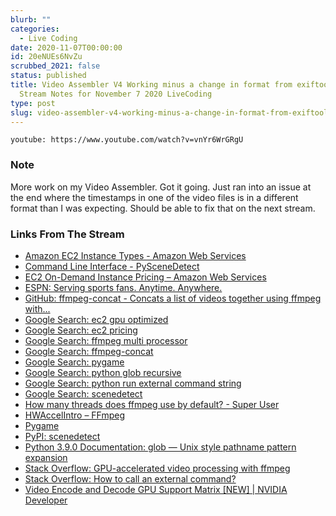 ```yaml
---
blurb: ""
categories:
  - Live Coding
date: 2020-11-07T00:00:00
id: 20eNUEs6NvZu
scrubbed_2021: false
status: published
title: Video Assembler V4 Working minus a change in format from exiftool -
  Stream Notes for November 7 2020 LiveCoding
type: post
slug: video-assembler-v4-working-minus-a-change-in-format-from-exiftool-stream-notes-for-november-7-2020-livecoding--20enues6nvzu
---
```


`youtube: https://www.youtube.com/watch?v=vnYr6WrGRgU`

### Note

More work on my Video Assembler. Got it going. Just ran into an issue at the end where the timestamps in one of the video files is in a different format than I was expecting. Should be able to fix that on the next stream.


### Links From The Stream

- [Amazon EC2 Instance Types - Amazon Web Services](https://aws.amazon.com/ec2/instance-types/)
- [Command Line Interface - PySceneDetect](https://pyscenedetect.readthedocs.io/en/latest/examples/usage/)
- [EC2 On-Demand Instance Pricing – Amazon Web Services](https://aws.amazon.com/ec2/pricing/on-demand/)
- [ESPN: Serving sports fans. Anytime. Anywhere.](https://www.espn.com/)
- [GitHub: ffmpeg-concat - Concats a list of videos together using ffmpeg with...](https://github.com/transitive-bullshit/ffmpeg-concat)
- [Google Search: ec2 gpu optimized](https://www.google.com/search?client=safari&rls=en&q=ec2+gpu+optimized&ie=UTF-8&oe=UTF-8)
- [Google Search: ec2 pricing](https://www.google.com/search?client=safari&rls=en&q=ec2+pricing&ie=UTF-8&oe=UTF-8)
- [Google Search: ffmpeg multi processor](https://www.google.com/search?client=safari&rls=en&q=ffmpeg+multi+processor&ie=UTF-8&oe=UTF-8)
- [Google Search: ffmpeg-concat](https://www.google.com/search?client=safari&rls=en&q=ffmpeg-concat&ie=UTF-8&oe=UTF-8)
- [Google Search: pygame](https://www.google.com/search?client=safari&rls=en&q=pygame&ie=UTF-8&oe=UTF-8)
- [Google Search: python glob recursive](https://www.google.com/search?client=safari&rls=en&q=python+glob+recursive&ie=UTF-8&oe=UTF-8)
- [Google Search: python run external command string](https://www.google.com/search?newwindow=1&client=safari&rls=en&ei=pUinX8PHFtKm5gKniLrwBw&q=python+run+external+command+string&oq=python+run+external+command+string&gs_lcp=CgZwc3ktYWIQAzIFCAAQzQIyBQgAEM0CMgUIABDNAjIFCAAQzQIyBQgAEM0COgQIABBHUOEbWNcdYOshaABwAngAgAFwiAH2ApIBAzIuMpgBAKABAaoBB2d3cy13aXrIAQjAAQE&sclient=psy-ab&ved=0ahUKEwiDrvXh5PHsAhVSk1kKHSeEDn4Q4dUDCAw&uact=5)
- [Google Search: scenedetect](https://www.google.com/search?client=safari&rls=en&q=scenedetect&ie=UTF-8&oe=UTF-8)
- [How many threads does ffmpeg use by default? - Super User](https://superuser.com/questions/155305/how-many-threads-does-ffmpeg-use-by-default)
- [HWAccelIntro – FFmpeg](https://trac.ffmpeg.org/wiki/HWAccelIntro)
- [Pygame](https://www.pygame.org/wiki/about)
- [PyPI: scenedetect](https://pypi.org/project/scenedetect/)
- [Python 3.9.0 Documentation: glob — Unix style pathname pattern expansion](https://docs.python.org/3/library/glob.html)
- [Stack Overflow: GPU-accelerated video processing with ffmpeg](https://stackoverflow.com/questions/44510765/gpu-accelerated-video-processing-with-ffmpeg)
- [Stack Overflow: How to call an external command?](https://stackoverflow.com/questions/89228/how-to-call-an-external-command)
- [Video Encode and Decode GPU Support Matrix [NEW] | NVIDIA Developer](https://developer.nvidia.com/video-encode-and-decode-gpu-support-matrix-new)